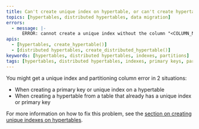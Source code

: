 ```yaml
---
title: Can't create unique index on hypertable, or can't create hypertable with unique index
topics: [hypertables, distributed hypertables, data migration]
errors:
  - message: |-
      ERROR: cannot create a unique index without the column "<COLUMN_NAME>" (used in partitioning) 
apis:
  - [hypertables, create_hypertable()]
  - [distributed hypertables, create_distributed_hypertable()]
keywords: [hypertables, distributed hypertables, indexes, partitions]
tags: [hypertables, distributed hypertables, indexes, primary keys, partitions]
---
```


<!---
* Keep this section in alphabetical order
* Use this format for writing troubleshooting sections:
 - Cause: What causes the problem?
 - Consequence: What does the user see when they hit this problem?
 - Fix/Workaround: What can the user do to fix or work around the problem? Provide a "Resolving" Procedure if required.
 - Result: When the user applies the fix, what is the result when the same action is applied?
* Copy this comment at the top of every troubleshooting page
-->

You might get a unique index and partitioning column error in 2 situations:
*   When creating a primary key or unique index on a hypertable
*   When creating a hypertable from a table that already has a unique index or
    primary key

For more information on how to fix this problem, see the
[section on creating unique indexes on hypertables][unique-indexes].

[unique-indexes]: timescaledb/:currentVersion:/how-to-guides/hypertables/hypertables-and-unique-indexes/
